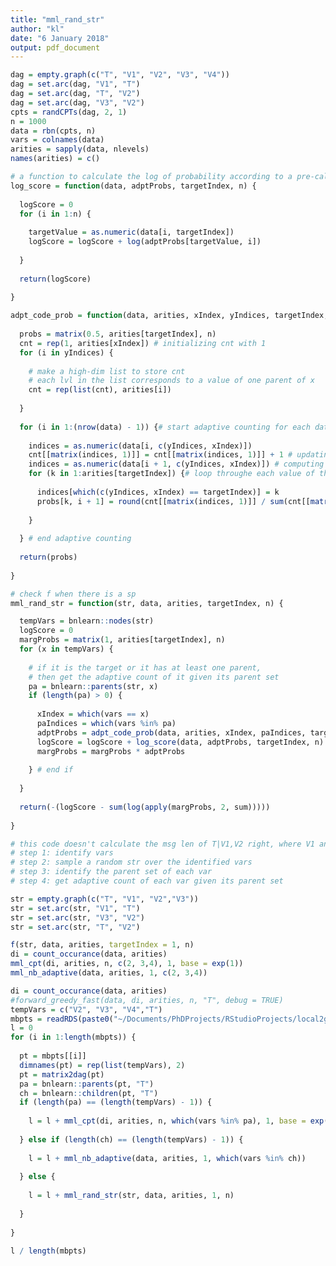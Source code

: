 ```yaml
---
title: "mml_rand_str"
author: "kl"
date: "6 January 2018"
output: pdf_document
---
```


```r
dag = empty.graph(c("T", "V1", "V2", "V3", "V4"))
dag = set.arc(dag, "V1", "T")
dag = set.arc(dag, "T", "V2")
dag = set.arc(dag, "V3", "V2")
cpts = randCPTs(dag, 2, 1)
n = 1000
data = rbn(cpts, n)
vars = colnames(data)
arities = sapply(data, nlevels)
names(arities) = c()
```

```r
# a function to calculate the log of probability according to a pre-cal prob table and data
log_score = function(data, adptProbs, targetIndex, n) {
  
  logScore = 0  
  for (i in 1:n) {
    
    targetValue = as.numeric(data[i, targetIndex])
    logScore = logScore + log(adptProbs[targetValue, i])
      
  }
  
  return(logScore)
  
}

adpt_code_prob = function(data, arities, xIndex, yIndices, targetIndex, n) {
  
  probs = matrix(0.5, arities[targetIndex], n) 
  cnt = rep(1, arities[xIndex]) # initializing cnt with 1
  for (i in yIndices) {
    
    # make a high-dim list to store cnt
    # each lvl in the list corresponds to a value of one parent of x
    cnt = rep(list(cnt), arities[i])
    
  }
  
  for (i in 1:(nrow(data) - 1)) {# start adaptive counting for each data point
    
    indices = as.numeric(data[i, c(yIndices, xIndex)])
    cnt[[matrix(indices, 1)]] = cnt[[matrix(indices, 1)]] + 1 # updating cnt
    indices = as.numeric(data[i + 1, c(yIndices, xIndex)]) # computing prob from 2nd data point
    for (k in 1:arities[targetIndex]) {# loop throughe each value of the target 
      
      indices[which(c(yIndices, xIndex) == targetIndex)] = k
      probs[k, i + 1] = round(cnt[[matrix(indices, 1)]] / sum(cnt[[matrix(indices[-length(indices)], 1)]]), 2)
      
    }
    
  } # end adaptive counting
  
  return(probs)
  
}

# check f when there is a sp
mml_rand_str = function(str, data, arities, targetIndex, n) {

  tempVars = bnlearn::nodes(str)
  logScore = 0 
  margProbs = matrix(1, arities[targetIndex], n)
  for (x in tempVars) {
    
    # if it is the target or it has at least one parent,  
    # then get the adaptive count of it given its parent set
    pa = bnlearn::parents(str, x)
    if (length(pa) > 0) {
      
      xIndex = which(vars == x)
      paIndices = which(vars %in% pa)
      adptProbs = adpt_code_prob(data, arities, xIndex, paIndices, targetIndex, n)
      logScore = logScore + log_score(data, adptProbs, targetIndex, n)
      margProbs = margProbs * adptProbs
        
    } # end if 
    
  }
  
  return(-(logScore - sum(log(apply(margProbs, 2, sum)))))
  
}

```

```r
# this code doesn't calculate the msg len of T|V1,V2 right, where V1 and V2 are both parents of T
# step 1: identify vars
# step 2: sample a random str over the identified vars
# step 3: identify the parent set of each var
# step 4: get adaptive count of each var given its parent set

str = empty.graph(c("T", "V1", "V2","V3"))
str = set.arc(str, "V1", "T")
str = set.arc(str, "V3", "V2")
str = set.arc(str, "T", "V2")

f(str, data, arities, targetIndex = 1, n)
di = count_occurance(data, arities)
mml_cpt(di, arities, n, c(2, 3,4), 1, base = exp(1))
mml_nb_adaptive(data, arities, 1, c(2, 3,4))
```

```r
di = count_occurance(data, arities)
#forward_greedy_fast(data, di, arities, n, "T", debug = TRUE)
tempVars = c("V2", "V3", "V4","T")
mbpts = readRDS(paste0("~/Documents/PhDProjects/RStudioProjects/local2global/MBPTs/", length(tempVars) - 1, ".rds"))
l = 0 
for (i in 1:length(mbpts)) {
  
  pt = mbpts[[i]]
  dimnames(pt) = rep(list(tempVars), 2)
  pt = matrix2dag(pt)
  pa = bnlearn::parents(pt, "T")
  ch = bnlearn::children(pt, "T")
  if (length(pa) == (length(tempVars) - 1)) {
      
    l = l + mml_cpt(di, arities, n, which(vars %in% pa), 1, base = exp(1))
    
  } else if (length(ch) == (length(tempVars) - 1)) {
    
    l = l + mml_nb_adaptive(data, arities, 1, which(vars %in% ch))
    
  } else {
    
    l = l + mml_rand_str(str, data, arities, 1, n)
    
  }
  
}

l / length(mbpts)

```



